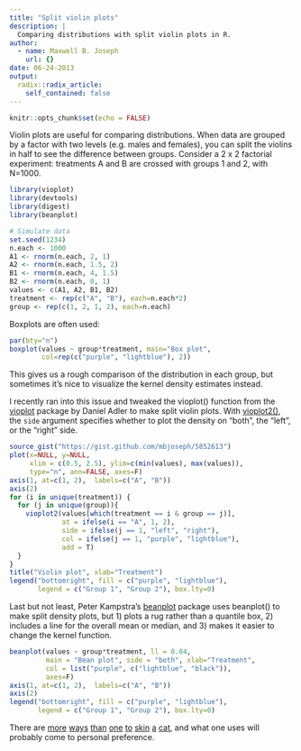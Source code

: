 ```yaml
---
title: "Split violin plots"
description: |
  Comparing distributions with split violin plots in R.
author:
  - name: Maxwell B. Joseph
    url: {}
date: 06-24-2013
output:
  radix::radix_article:
    self_contained: false
---
```


```r
knitr::opts_chunk$set(echo = FALSE)
```

Violin plots are useful for comparing distributions. When data are
grouped by a factor with two levels (e.g. males and females), you can
split the violins in half to see the difference between groups. Consider
a 2 x 2 factorial experiment: treatments A and B are crossed with groups
1 and 2, with N=1000.

```r
library(vioplot)
library(devtools)
library(digest)
library(beanplot)

# Simulate data
set.seed(1234)
n.each <- 1000
A1 <- rnorm(n.each, 2, 1)
A2 <- rnorm(n.each, 1.5, 2)
B1 <- rnorm(n.each, 4, 1.5)
B2 <- rnorm(n.each, 0, 1)
values <- c(A1, A2, B1, B2)
treatment <- rep(c("A", "B"), each=n.each*2)
group <- rep(c(1, 2, 1, 2), each=n.each)
```

Boxplots are often used:

```r
par(bty="n")
boxplot(values ~ group*treatment, main="Box plot", 
        col=rep(c("purple", "lightblue"), 2))
```

This gives us a rough comparison of the distribution in each group,
but sometimes it's nice to visualize the kernel density estimates instead.

I recently ran into this issue and tweaked the vioplot() function from
the [vioplot](http://cran.r-project.org/web/packages/vioplot/index.html)
package by Daniel Adler to make split violin plots.
With [vioplot2()](https://gist.github.com/mbjoseph/5852613), the `side`
argument specifies whether to plot the density on "both", the "left", or
the "right" side.

```r
source_gist("https://gist.github.com/mbjoseph/5852613")
plot(x=NULL, y=NULL,
     xlim = c(0.5, 2.5), ylim=c(min(values), max(values)),
     type="n", ann=FALSE, axes=F)
axis(1, at=c(1, 2),  labels=c("A", "B"))
axis(2)
for (i in unique(treatment)) {
  for (j in unique(group)){
    vioplot2(values[which(treatment == i & group == j)],
             at = ifelse(i == "A", 1, 2),
             side = ifelse(j == 1, "left", "right"),
             col = ifelse(j == 1, "purple", "lightblue"),
             add = T)
  }
}
title("Violin plot", xlab="Treatment")
legend("bottomright", fill = c("purple", "lightblue"),
       legend = c("Group 1", "Group 2"), box.lty=0)
```


Last but not least, Peter Kampstra's
[beanplot](http://cran.r-project.org/web/packages/beanplot/index.html)
package uses beanplot() to make split
density plots, but 1) plots a rug rather
than a quantile box, 2) includes a line for the overall mean or median,
and 3) makes it easier to change the kernel function.

```r
beanplot(values ~ group*treatment, ll = 0.04,
         main = "Bean plot", side = "both", xlab="Treatment",
         col = list("purple", c("lightblue", "black")),
         axes=F)
axis(1, at=c(1, 2),  labels=c("A", "B"))
axis(2)
legend("bottomright", fill = c("purple", "lightblue"),
       legend = c("Group 1", "Group 2"), box.lty=0)
```

There are
[more](http://thebiobucket.blogspot.com/2011/08/comparing-two-distributions.html)
[ways](http://www.nicebread.de/comparing-all-quantiles-of-two-distributions-simultaneously/)
[than](http://flowingdata.com/2012/05/15/how-to-visualize-and-compare-distributions/)
[one](http://heuristically.wordpress.com/2012/06/13/comparing-continuous-distributions-with-r/)
[to](http://www.stats4stem.org/r-dotplots-and-stripcharts.html)
[skin](http://influentialpoints.com/Critiques/displaying_distributions_using_R.htm)
[a](http://blog.earlh.com/index.php/2009/07/visualizing-and-comparing-distributions-part-8-of-a-series/)
[cat](http://upload.wikimedia.org/wikipedia/commons/thumb/3/33/Spielendes_K%C3%A4tzchen.JPG/640px-Spielendes_K%C3%A4tzchen.JPG),
and what one uses will probably come to personal preference.
